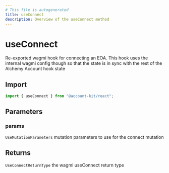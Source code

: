 ```yaml
---
# This file is autogenerated
title: useConnect
description: Overview of the useConnect method
---
```


# useConnect

Re-exported wagmi hook for connecting an EOA. This hook
uses the internal wagmi config though so that the state
is in sync with the rest of the Alchemy Account hook state

## Import

```ts
import { useConnect } from "@account-kit/react";
```

## Parameters

### params

`UseMutationParameters`
mutation parameters to use for the connect mutation

## Returns

`UseConnectReturnType`
the wagmi useConnect return type
